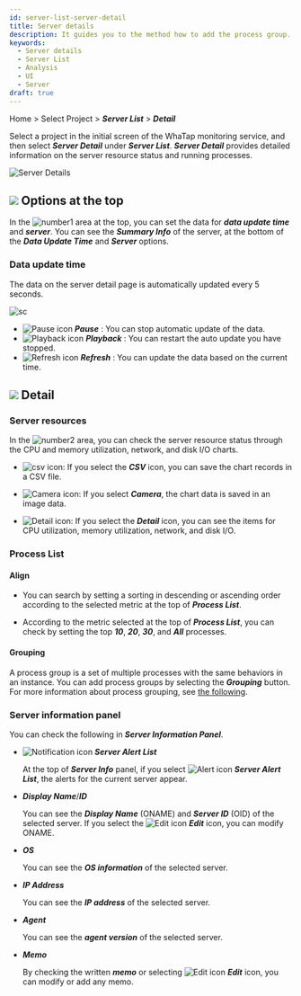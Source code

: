 ```yaml
---
id: server-list-server-detail
title: Server details
description: It guides you to the method how to add the process group.
keywords:
  - Server details
  - Server List
  - Analysis
  - UI
  - Server
draft: true
---
```


Home > Select Project > **_Server List_** > **_Detail_**

Select a project in the initial screen of the WhaTap monitoring service, and then select **_Server Detail_** under **_Server List_**. **_Server Detail_** provides detailed information on the server resource status and running processes.

![Server Details](/img/server-detail.png)

## ![](/img/number-01.png) Options at the top

In the ![number1](/img/number-01.png) area at the top, you can set the data for **_data update time_** and **_server_**. You can see the **_Summary Info_** of the server, at the bottom of the **_Data Update Time_** and **_Server_** options.

### Data update time

The data on the server detail page is automatically updated every 5 seconds. 

<div style={{textAlign: 'center'}}>

![sc](/img/server-detail-data.png)

</div>

- ![Pause icon](/img/ic-s-pause.svg) **_Pause_** : You can stop automatic update of the data. 
- ![Playback icon](/img/ic-play-grn.svg) **_Playback_** : You can restart the auto update you have stopped.
- ![Refresh icon](/img/ic-refresh2.svg) **_Refresh_** : You can update the data based on the current time.

## ![](/img/number-02.png) Detail

### Server resources

In the ![number2](/img/number-02.png) area, you can check the server resource status through the CPU and memory utilization, network, and disk I/O charts.  

- ![csv icon](/img/ic-csv-download.svg): If you select the **_CSV_** icon, you can save the chart records in a CSV file.

- ![Camera icon](/img/ic-camera.svg): If you select **_Camera_**, the chart data is saved in an image data.

- ![Detail icon](/img/ic-zoom-in.svg): If you select the **_Detail_** icon, you can see the items for CPU utilization, memory utilization, network, and disk I/O.

### Process List

#### Align

- You can search by setting a sorting in descending or ascending order according to the selected metric at the top of **_Process List_**. 

- According to the metric selected at the top of **_Process List_**, you can check by setting the top **_10_**, **_20_**, **_30_**, and **_All_** processes. 

#### Grouping

A process group is a set of multiple processes with the same behaviors in an instance. You can add process groups by selecting the **_Grouping_** button. For more information about process grouping, see [the following](server-detail-process-group).

### Server information panel

You can check the following in **_Server Information Panel_**. 

- ![Notification icon](/img/ic-alert.svg) **_Server Alert List_**

  At the top of **_Server Info_** panel, if you select ![Alert icon](/img/ic-alert.svg) **_Server Alert List_**, the alerts for the current server appear.

- **_Display Name_**/**_ID_**

  You can see the **_Display Name_** (ONAME) and **_Server ID_** (OID) of the selected server. If you select the ![Edit icon](/img/ic-edit.svg) **_Edit_** icon, you can modify ONAME.

- **_OS_**

  You can see the **_OS information_** of the selected server.

- **_IP Address_**

  You can see the **_IP address_** of the selected server.

- **_Agent_**

  You can see the **_agent version_** of the selected server.

- **_Memo_**

  By checking the written **_memo_** or selecting ![Edit icon](/img/ic-edit.svg) **_Edit_** icon, you can modify or add any memo.

